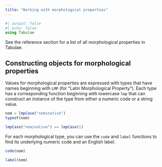 ```yaml
---
title: "Working with morphological properties"
---
```


```julia
#| output: false
#| echo: false
using Tabulae
```


:::{.callout-tip}
See the reference section for a list of all morphological properties in Tabulae.
:::


## Constructing objects for morphological properties

Values for morphological properties are expressed with types that have names beginning with `LMP` (for "Latin Morphological Property").  Each type has a corresponding function beginning with lowercase `lmp` that can construct an instance of the type from either a numeric code or a string value.

```julia
nom = lmpCase("nominative")
typeof(nom)
```

```julia
lmpCase("nominative") == lmpCase(1)
```

For each morphological type, you can use the `code` and `label` functions to find its underlying numeric code and an English label.

```julia
code(nom)
```

```julia
label(nom)
```
